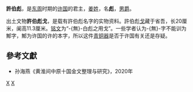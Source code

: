 '''許伯彪'''，是[[东周|东周]]时期的[[许国|许国]]的君主，[[姜姓|姜姓]]，名'''彪'''，[[男爵|男爵]]。

出土文物'''許伯彪戈'''，是载有許伯彪名字的实物资料。許伯彪[[戈|戈]]藏于省吾，长20厘米，阑高11.3厘米。[[铭文|铭文]]为“-{無}-白彪之用戈”。一些学者认为-{無}-字不能训为鄦字，鄦为许国的许的本字，所以这件[[青铜器|青铜器]]是否于许国有关还是存疑。

==參考文獻==
*孙海燕《黄淮间中原十国金文整理与研究》，2020年
{{許國君主}}

[[Category:许国君主|X]]
[[Category:春秋战国人物|X]]